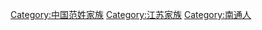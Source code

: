 {{catmore}}

[[Category:中国范姓家族|Category:中国范姓家族]]
[[Category:江苏家族|Category:江苏家族]]
[[Category:南通人|Category:南通人]]